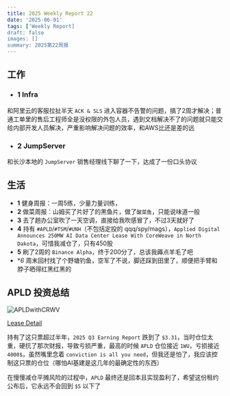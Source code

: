 ```yaml
---
title: 2025 Weekly Report 22
date: '2025-06-01'
tags: ['Weekly Report]
draft: false
images: []
summary: 2025第22周报
---
```


<TOCInline toc={props.toc}/>

## 工作



- ### 1 Infra

和阿里云的客服拉扯半天 `ACK & SLS` 进入容器不告警的问题，搞了2周才解决；普通工单里的售后工程师全是没权限的外包人员，遇到文档解决不了的问题就只能交给内部开发人员解决，严重影响解决问题的效率，和AWS比还是差的远

- ### 2 JumpServer

和长沙本地的 `JumpServer` 销售经理线下聊了一下，达成了一份口头协议

## 生活

- **1** 健身周报：一周5练，少量力量训练，
- **2** 做菜周报：山姆买了片好了的黑鱼片，做了`酸菜鱼`，只能说味道一般
- **3** 去了趟办公室吹了一天空调，直接给我吹感冒了，不过3天就好了
- **4** 持有 `#APLD`/`#TSM`/`#UNH`（不包括定投的 qqq/spy/mags），`Applied Digital Announces 250MW AI Data Center Lease With CoreWeave in North Dakota`，可惜我减仓了，只有450股
- **5** 刷了2周的 `Binance Alpha`，终于200分了，总该我薅点羊毛了吧
- **6* 周末回村找了个野塘钓鱼，空军了不说，脚还踩到田里了，顺便把手臂和脖子晒得红黑红黑的

## APLD 投资总结

![APLDwithCRWV](/static/images/2025-w22/APLDwithCRWV.jpg)

[Lease Detail](https://ir.applieddigital.com/news-events/press-releases/detail/123/applied-digital-announces-250mw-ai-data-center-lease-with)

持有了这只票超过半年，`2025 Q3 Earning Report` 跌到了 `$3.31`，当时仓位太重，硬抗了那次财报，导致亏损严重，最高的时候 `APLD` 仓位接近 `1WU`，亏损接近 `4000$`，虽然嘴里念着 `conviction is all you need`，但我还是怕了，我应该控制这只票的仓位（哪怕AI基建是这几年的最确定性的东西）

在慢慢减仓平摊风险的过程中，`APLD` 最终还是回本且实现盈利了，希望这份租约公布后，它永远不会回到 `$5` 以下了



